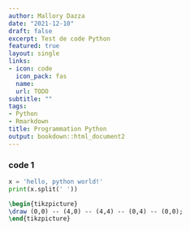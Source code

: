```yaml
---
author: Mallory Dazza
date: "2021-12-10"
draft: false
excerpt: Test de code Python
featured: true
layout: single
links:
- icon: code
  icon_pack: fas
  name:
  url: TODO
subtitle: ""
tags:
- Python
- Rmarkdown
title: Programmation Python
output: bookdown::html_document2
---
```


### code 1 

```python
x = 'hello, python world!'
print(x.split(' '))
```

```tikz
\begin{tikzpicture}
\draw (0,0) -- (4,0) -- (4,4) -- (0,4) -- (0,0);
\end{tikzpicture}
```
